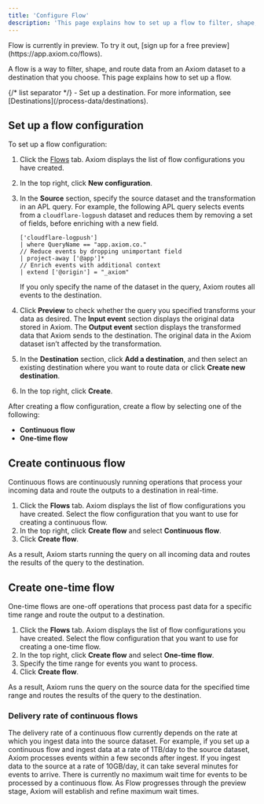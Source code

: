```yaml
---
title: 'Configure Flow'
description: 'This page explains how to set up a flow to filter, shape, and route data from an Axiom dataset to a destination.'
---
```



<Note>
    Flow is currently in preview. To try it out, [sign up for a free preview](https://app.axiom.co/flows).
</Note>

A flow is a way to filter, shape, and route data from an Axiom dataset to a destination that you choose. This page explains how to set up a flow.

<Prerequisites />
{/* list separator */}
- Set up a destination. For more information, see [Destinations](/process-data/destinations).

## Set up a flow configuration

To set up a flow configuration:
1. Click the [Flows](https://app.axiom.co/flows) tab. Axiom displays the list of flow configurations you have created.
1. In the top right, click **New configuration**.
1. In the **Source** section, specify the source dataset and the transformation in an APL query. For example, the following APL query selects events from a `cloudflare-logpush` dataset and reduces them by removing a set of fields, before enriching with a new field.

    ```kusto
    ['cloudflare-logpush']
    | where QueryName == "app.axiom.co."
    // Reduce events by dropping unimportant field
    | project-away ['@app']*
    // Enrich events with additional context
    | extend ['@origin'] = "_axiom"
    ```

    <Note>
    If you only specify the name of the dataset in the query, Axiom routes all events to the destination.
    </Note>

1. Click **Preview** to check whether the query you specified transforms your data as desired. The **Input event** section displays the original data stored in Axiom. The **Output event** section displays the transformed data that Axiom sends to the destination. The original data in the Axiom dataset isn’t affected by the transformation.
1. In the **Destination** section, click **Add a destination**, and then select an existing destination where you want to route data or click **Create new destination**.
1. In the top right, click **Create**.

After creating a flow configuration, create a flow by selecting one of the following:
- **Continuous flow**
- **One-time flow**

## Create continuous flow

Continuous flows are continuously running operations that process your incoming data and route the outputs to a destination in real-time.

1. Click the **Flows** tab. Axiom displays the list of flow configurations you have created. Select the flow configuration that you want to use for creating a continuous flow.
1. In the top right, click **Create flow** and select **Continuous flow**.
1. Click **Create flow**.

As a result, Axiom starts running the query on all incoming data and routes the results of the query to the destination.

## Create one-time flow

One-time flows are one-off operations that process past data for a specific time range and route the output to a destination.

1. Click the **Flows** tab. Axiom displays the list of flow configurations you have created. Select the flow configuration that you want to use for creating a one-time flow.
1. In the top right, click **Create flow** and select **One-time flow**.
1. Specify the time range for events you want to process.
1. Click **Create flow**.

As a result, Axiom runs the query on the source data for the specified time range and routes the results of the query to the destination.

### Delivery rate of continuous flows

The delivery rate of a continuous flow currently depends on the rate at which you ingest data into the source dataset. For example, if you set up a continuous flow and ingest data at a rate of 1TB/day to the source dataset, Axiom processes events within a few seconds after ingest. If you ingest data to the source at a rate of 10GB/day, it can take several minutes for events to arrive. There is currently no maximum wait time for events to be processed by a continuous flow. As Flow progresses through the preview stage, Axiom will establish and refine maximum wait times.